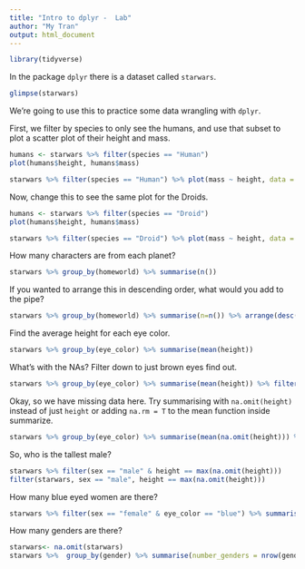 ```yaml
---
title: "Intro to dplyr -  Lab"
author: "My Tran"
output: html_document
---
```

```r
library(tidyverse)
```

In the package `dplyr` there is a dataset called `starwars`. 

```r
glimpse(starwars)
```


We're going to use this to practice some data wrangling with `dplyr`. 

First, we filter by species to only see the humans, and use that subset to plot a scatter plot of their height and mass.  

```r
humans <- starwars %>% filter(species == "Human")
plot(humans$height, humans$mass)

starwars %>% filter(species == "Human") %>% plot(mass ~ height, data = .)

```

Now, change this to see the same plot for the Droids. 

```r
humans <- starwars %>% filter(species == "Droid")
plot(humans$height, humans$mass)

starwars %>% filter(species == "Droid") %>% plot(mass ~ height, data = .)

```


How many characters are from each planet?

```r
starwars %>% group_by(homeworld) %>% summarise(n())


```

If you wanted to arrange this in descending order, what would you add to the pipe? 

```r
starwars %>% group_by(homeworld) %>% summarise(n=n()) %>% arrange(desc(n))

```

Find the average height for each eye color.

```r
starwars %>% group_by(eye_color) %>% summarise(mean(height))

```

What's with the NAs? Filter down to just brown eyes find out. 


```r
starwars %>% group_by(eye_color) %>% summarise(mean(height)) %>% filter(eye_color == "brown")

```

Okay, so we have missing data here. Try summarising with `na.omit(height)` instead of just `height` or adding `na.rm = T` to the mean function inside summarize. 


```r
starwars %>% group_by(eye_color) %>% summarise(mean(na.omit(height))) %>% filter(eye_color == "brown")

```

So, who is the tallest male? 

```r
starwars %>% filter(sex == "male" & height == max(na.omit(height)))
filter(starwars, sex == "male", height == max(na.omit(height)))
```

How many blue eyed women are there? 

```r
starwars %>% filter(sex == "female" & eye_color == "blue") %>% summarise(blue_eyed_women = n())
```

How many genders are there? 

```r
starwars<- na.omit(starwars) 
starwars %>%  group_by(gender) %>% summarise(number_genders = nrow(gender))

```
